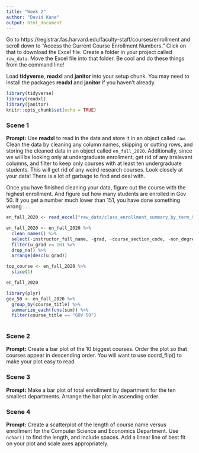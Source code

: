 ```yaml
---
title: "Week 2"
author: "David Kane"
output: html_document
---
```


Go to https://registrar.fas.harvard.edu/faculty-staff/courses/enrollment and scroll down to "Access the Current Course Enrollment Numbers." Click on that to download the Excel file. Create a folder in your project called `raw_data`. Move the Excel file into that folder. Be cool and do these things from the command line!

Load **tidyverse**, **readxl** and **janitor** into your setup chunk. You may need to install the packages **readxl** and **janitor** if you haven't already.

```r
library(tidyverse)
library(readxl)
library(janitor)
knitr::opts_chunk$set(echo = TRUE)
```

### Scene 1

**Prompt:** Use **readxl** to read in the data and store it in an object called `raw`. Clean the data by cleaning any column names, skipping or cutting rows, and storing the cleaned data in an object called `en_fall_2020`. Additionally, since we will be looking only at undergraduate enrollment, get rid of any irrelevant columns, and filter to keep only courses with at least ten undergraduate students. This will get rid of any weird research courses. Look closely at your data! There is a lot of garbage to find and deal with.

Once you have finished cleaning your data, figure out the course with the highest enrollment. And figure out how many students are enrolled in Gov 50. If you get a number much lower than 151, you have done something wrong . . .
```r
en_fall_2020 <- read_excel("raw_data/class_enrollment_summary_by_term_9-17-2020.xlsx", skip = 3, col_names = TRUE)

en_fall_2020 <- en_fall_2020 %>%
  clean_names() %>%
  select(-instructor_full_name, -grad, -course_section_code, -non_degree, -x_reg, -vus, -employee, -withdraw, -total) %>%
  filter(u_grad >= 10) %>%
  drop_na() %>%
  arrange(desc(u_grad))

top_course <- en_fall_2020 %>%
  slice(1)

en_fall_2020
```


```r
library(plyr)
gov_50 <- en_fall_2020 %>%
  group_by(course_title) %>%
  summarize_each(funs(sum)) %>%
  filter(course_title == "GOV 50")
  

```




### Scene 2

**Prompt:** Create a bar plot of the 10 biggest courses. Order the plot so that courses appear in descending order. You will want to use coord_flip() to make your plot easy to read.




### Scene 3

**Prompt:** Make a bar plot of total enrollment by department for the ten smallest departments. Arrange the bar plot in ascending order.



### Scene 4

**Prompt:** Create a scatterplot of the length of course name versus enrollment for the Computer Science and Economics Department. Use `nchar()` to find the length, and include spaces. Add a linear line of best fit on your plot and scale axes appropriately.


